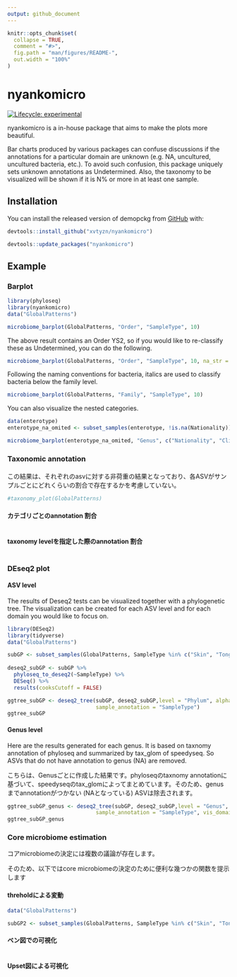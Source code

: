 ```yaml
---
output: github_document
---
```


<!-- README.md is generated from README.Rmd. Please edit that file -->

```r
knitr::opts_chunk$set(
  collapse = TRUE,
  comment = "#>",
  fig.path = "man/figures/README-",
  out.width = "100%"
)
```

# nyankomicro

<!-- badges: start -->

[![Lifecycle: experimental](https://img.shields.io/badge/lifecycle-experimental-orange.svg)](https://lifecycle.r-lib.org/articles/stages.html#experimental)

<!-- badges: end -->

nyankomicro is a in-house package that aims to make the plots more beautiful.

Bar charts produced by various packages can confuse discussions if the annotations for a particular domain are unknown (e.g. NA, uncultured, uncultured bacteria, etc.). To avoid such confusion, this package uniquely sets unknown annotations as Undetermined. Also, the taxonomy to be visualized will be shown if it is N% or more in at least one sample.

## Installation

You can install the released version of demopckg from [GitHub](https://github.com) with:

``` r
devtools::install_github("xvtyzn/nyankomicro")
```

``` r
devtools::update_packages("nyankomicro")
```

## Example

### Barplot

```r
library(phyloseq)
library(nyankomicro)
data("GlobalPatterns")

microbiome_barplot(GlobalPatterns, "Order", "SampleType", 10)
```

The above result contains an Order YS2, so if you would like to re-classify these as Undetermined, you can do the following.

```r
microbiome_barplot(GlobalPatterns, "Order", "SampleType", 10, na_str = "YS2")
```

Following the naming conventions for bacteria, italics are used to classify bacteria below the family level.

```r
microbiome_barplot(GlobalPatterns, "Family", "SampleType", 10)
```

You can also visualize the nested categories.

```r
data(enterotype)
enterotype_na_omited <- subset_samples(enterotype, !is.na(Nationality))

microbiome_barplot(enterotype_na_omited, "Genus", c("Nationality", "ClinicalStatus"), 10)
```

### Taxonomic annotation

#### 

この結果は、それぞれのasvに対する非荷重の結果となっており、各ASVがサンプルごとにどれくらいの割合で存在するかを考慮していない。

```r
#taxonomy_plot(GlobalPatterns)
```

#### カテゴリごとのannotation 割合

```r

```

#### taxonomy levelを指定した際のannotation 割合

```r

```

### DEseq2 plot

#### ASV level

The results of Deseq2 tests can be visualized together with a phylogenetic tree. The visualization can be created for each ASV level and for each domain you would like to focus on.

```r
library(DESeq2)
library(tidyverse)
data("GlobalPatterns")

subGP <- subset_samples(GlobalPatterns, SampleType %in% c("Skin", "Tongue") )
  
deseq2_subGP <- subGP %>%
  phyloseq_to_deseq2(~SampleType) %>%
  DESeq() %>%
  results(cooksCutoff = FALSE)

ggtree_subGP <- deseq2_tree(subGP, deseq2_subGP,level = "Phylum", alpha = 0.01,
                            sample_annotation = "SampleType")
ggtree_subGP
```

#### Genus level

Here are the results generated for each genus. It is based on taxnomy annotation of phyloseq and summarized by tax_glom of speedyseq. So ASVs that do not have annotation to genus (NA) are removed.

こちらは、Genusごとに作成した結果です。phyloseqのtaxnomy annotationに基づいて、speedyseqのtax_glomによってまとめています。そのため、genusまでannotationがつかない (NAとなっている) ASVは除去されます。

```r
ggtree_subGP_genus <- deseq2_tree(subGP, deseq2_subGP,level = "Genus", alpha = 0.01,
                            sample_annotation = "SampleType", vis_domain = TRUE)
ggtree_subGP_genus
```

### Core microbiome estimation

コアmicrobiomeの決定には複数の議論が存在します。

そのため、以下ではcore microbiomeの決定のために便利な幾つかの関数を提示します

#### threholdによる変動

```r
data("GlobalPatterns")

subGP2 <- subset_samples(GlobalPatterns, SampleType %in% c("Skin", "Tongue", "Feces") )
```

#### ベン図での可視化

```r

```

#### Upset図による可視化

```r

```
